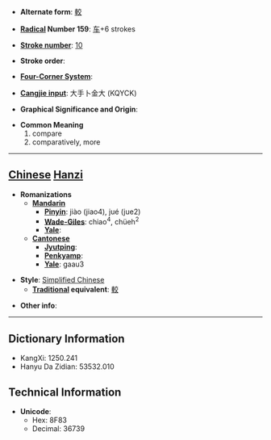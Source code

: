 * '''Alternate form''': [[較]]

* '''[[Wiktionary:Chinese radical index| Radical]] Number 159''': [[Wiktionary:Chinese radical index 车|车]]+6 strokes

* '''[[Wiktionary:Chinese total strokes index|Stroke number]]''': [[Wiktionary:Chinese total strokes index 10|10]]

* '''Stroke order''': 

* '''[[Wiktionary:Chinese four corner index|Four-Corner System]]''': 

* '''[[Wiktionary:Chinese Cangjie index|Cangjie input]]''': 大手卜金大 (KQYCK)

* '''Graphical Significance and Origin''': 

* '''Common Meaning'''
*#compare
*# comparatively, more


----

== [[Chinese]] [[Hanzi]] ==

* '''Romanizations'''
** '''[[Mandarin]]'''
*** '''[[Pinyin]]''': jiào (jiao4), jué (jue2)
*** '''[[Wade-Giles]]''': chiao<sup>4</sup>, chüeh<sup>2</sup>
*** '''[[Yale]]''': 
** '''[[Cantonese]]'''
*** '''[[Jyutping]]''':
*** '''[[Penkyamp]]''': 
*** '''[[Yale]]''': gaau3

* '''Style''': [[Simplified Chinese]] 
** '''[[Traditional Chinese|Traditional]] equivalent''': [[較]]

* '''Other info''': 

----

== Dictionary Information ==

* KangXi: 1250.241
* Hanyu Da Zidian: 53532.010

== Technical Information ==

* '''Unicode''':
** Hex: 8F83
** Decimal: 36739